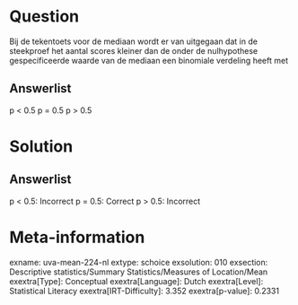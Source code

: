 Question
========

Bij de tekentoets voor de mediaan wordt er van uitgegaan dat in de
steekproef het aantal scores kleiner dan de onder de nulhypothese
gespecificeerde waarde van de mediaan een binomiale verdeling heeft met

Answerlist
----------

p < 0.5
p = 0.5
p > 0.5

Solution
========

Answerlist
----------

p < 0.5: Incorrect
p = 0.5: Correct
p > 0.5: Incorrect

Meta-information
================
exname: uva-mean-224-nl
extype: schoice
exsolution: 010
exsection: Descriptive statistics/Summary Statistics/Measures of Location/Mean
exextra[Type]: Conceptual
exextra[Language]: Dutch
exextra[Level]: Statistical Literacy
exextra[IRT-Difficulty]: 3.352
exextra[p-value]: 0.2331

